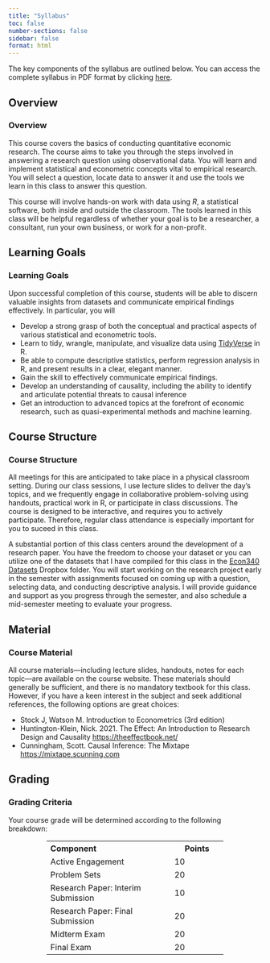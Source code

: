 ```yaml
---
title: "Syllabus"
toc: false
number-sections: false
sidebar: false
format: html
---
```


The key components of the syllabus are outlined below. You can access the complete syllabus in PDF format by clicking [here](Syllabus/Econ340Syllabus.pdf).

::: {.panel-tabset}

## Overview
### Overview

This course covers the basics of conducting quantitative economic research. The course aims to take you through the steps involved in answering a research question using observational data. You will learn and implement statistical and econometric concepts vital to empirical research. You will select a question, locate data to answer it and use the tools we learn in this class to answer this question.

This course will involve hands-on work with data using *R*, a statistical software, both inside and outside the classroom. The tools learned in this class will be helpful regardless of whether your goal is to be a researcher, a consultant, run your own business, or work for a non-profit.

## Learning Goals
### Learning Goals
Upon successful completion of this course, students will be able to discern valuable insights from datasets and communicate empirical findings effectively. In particular, you will

- Develop a strong grasp of both the conceptual and practical aspects of various statistical and econometric tools.
- Learn to tidy, wrangle, manipulate, and visualize data using [TidyVerse](https://www.tidyverse.org) in R.
- Be able to compute descriptive statistics, perform regression analysis in R, and present results in a clear, elegant manner.
- Gain the skill to effectively communicate empirical findings.
- Develop an understanding of causality, including the ability to identify and articulate potential threats to causal inference
- Get an introduction to advanced topics at the forefront of economic research, such as quasi-experimental methods and machine learning.

## Course Structure
### Course Structure

All meetings for this are anticipated to take place in a physical classroom setting. During our class sessions, I use lecture slides to deliver the day's topics, and we frequently engage in collaborative problem-solving using handouts, practical work in R, or participate in class discussions. The course is designed to be interactive, and requires you to actively participate. Therefore, regular class attendance is especially important for you to suceed in this class.

A substantial portion of this class centers around the development of a research paper. You have the freedom to choose your dataset or you can utilize one of the datasets that I have compiled for this class in the [Econ340 Datasets](https://www.dropbox.com/sh/9x7ac4qwnddl650/AAAP1FdTpFp2rXyZ6t-9-qqTa?dl=0) Dropbox folder. You will start working on the research project early in the semester with assignments focused on coming up with a question, selecting data, and conducting descriptive analysis. I will provide guidance and support as you progress through the semester, and also schedule a mid-semester meeting to evaluate your progress.

## Material
### Course Material

All course materials—including lecture slides, handouts, notes for each topic—are available on the course website. These materials should generally be sufficient, and there is no mandatory textbook for this class. However, if you have a keen interest in the subject and seek additional references, the following options are great choices:

- Stock J, Watson M. Introduction to Econometrics (3rd edition)
- Huntington-Klein, Nick. 2021. The Effect: An Introduction to Research Design and Causality [https://theeffectbook.net/](https://theeffectbook.net/)
- Cunningham, Scott. Causal Inference: The Mixtape [https://mixtape.scunning.com](https://mixtape.scunning.com)


## Grading

### Grading Criteria

Your course grade will be determined according to the following breakdown:

<table style="margin-left: auto; margin-right: auto; width: 70%;">
  <tr>
    <th style="width: 70%; text-align: left;">Component</th>
    <th style="width: 30%;">Points</th>
  </tr>
  <tr>
    <td style="text-align: left;">Active Engagement</td>
    <td>10</td>
  </tr>
  <tr>
    <td style="text-align: left;">Problem Sets</td>
    <td>20</td>
  </tr>
  <tr>
    <td style="text-align: left;">Research Paper: Interim Submission </td>
    <td>10</td>
  </tr>
  <tr>
    <td style="text-align: left;">Research Paper: Final Submission </td>
    <td>20</td>
  </tr>
  <tr>
    <td style="text-align: left;">Midterm Exam</td>
    <td>20</td>
  </tr>
  <tr>
    <td style="text-align: left;">Final Exam</td>
    <td>20</td>
  </tr>
</table>


:::